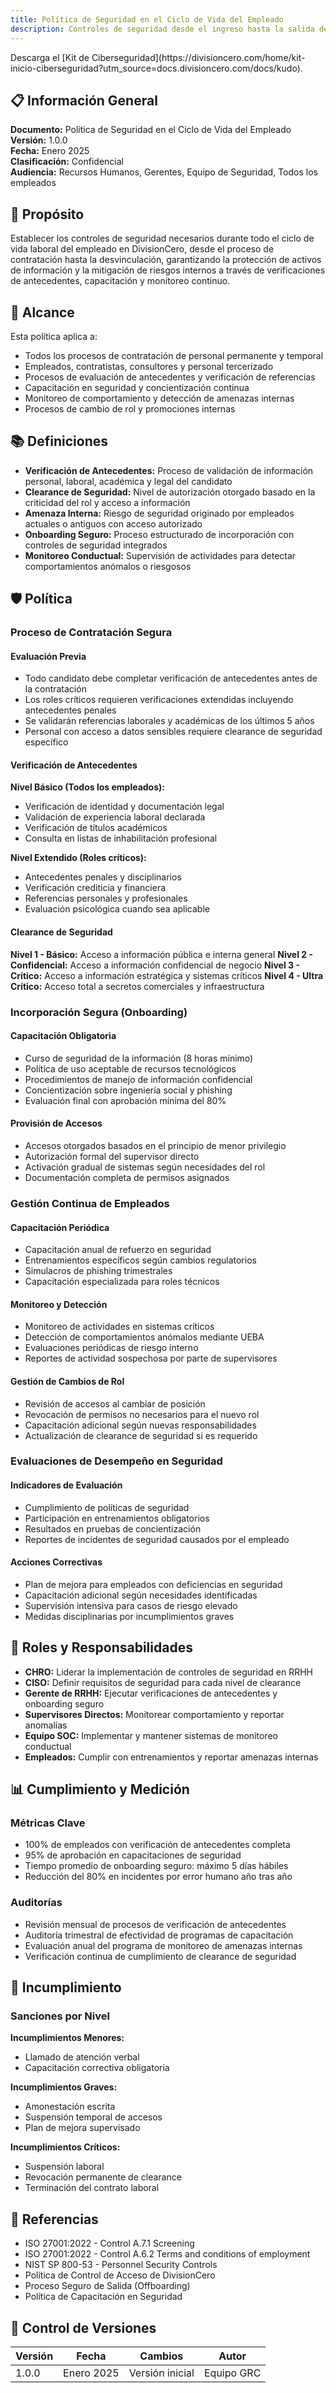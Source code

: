 ```yaml
---
title: Política de Seguridad en el Ciclo de Vida del Empleado
description: Controles de seguridad desde el ingreso hasta la salida del colaborador.
---
```


<Callout title="Quieres aprender más?">
  Descarga el [Kit de Ciberseguridad](https://divisioncero.com/home/kit-inicio-ciberseguridad?utm_source=docs.divisioncero.com/docs/kudo).
</Callout>

## 📋 Información General

**Documento:** Política de Seguridad en el Ciclo de Vida del Empleado  
**Versión:** 1.0.0  
**Fecha:** Enero 2025  
**Clasificación:** Confidencial  
**Audiencia:** Recursos Humanos, Gerentes, Equipo de Seguridad, Todos los empleados

## 🎯 Propósito

Establecer los controles de seguridad necesarios durante todo el ciclo de vida laboral del empleado en DivisionCero, desde el proceso de contratación hasta la desvinculación, garantizando la protección de activos de información y la mitigación de riesgos internos a través de verificaciones de antecedentes, capacitación y monitoreo continuo.

## 🏢 Alcance

Esta política aplica a:
- Todos los procesos de contratación de personal permanente y temporal
- Empleados, contratistas, consultores y personal tercerizado
- Procesos de evaluación de antecedentes y verificación de referencias
- Capacitación en seguridad y concientización continua
- Monitoreo de comportamiento y detección de amenazas internas
- Procesos de cambio de rol y promociones internas

## 📚 Definiciones

- **Verificación de Antecedentes:** Proceso de validación de información personal, laboral, académica y legal del candidato
- **Clearance de Seguridad:** Nivel de autorización otorgado basado en la criticidad del rol y acceso a información
- **Amenaza Interna:** Riesgo de seguridad originado por empleados actuales o antiguos con acceso autorizado
- **Onboarding Seguro:** Proceso estructurado de incorporación con controles de seguridad integrados
- **Monitoreo Conductual:** Supervisión de actividades para detectar comportamientos anómalos o riesgosos

## 🛡️ Política

### Proceso de Contratación Segura

#### Evaluación Previa
- Todo candidato debe completar verificación de antecedentes antes de la contratación
- Los roles críticos requieren verificaciones extendidas incluyendo antecedentes penales
- Se validarán referencias laborales y académicas de los últimos 5 años
- Personal con acceso a datos sensibles requiere clearance de seguridad específico

#### Verificación de Antecedentes
**Nivel Básico (Todos los empleados):**
- Verificación de identidad y documentación legal
- Validación de experiencia laboral declarada
- Verificación de títulos académicos
- Consulta en listas de inhabilitación profesional

**Nivel Extendido (Roles críticos):**
- Antecedentes penales y disciplinarios
- Verificación crediticia y financiera
- Referencias personales y profesionales
- Evaluación psicológica cuando sea aplicable

#### Clearance de Seguridad
**Nivel 1 - Básico:** Acceso a información pública e interna general
**Nivel 2 - Confidencial:** Acceso a información confidencial de negocio
**Nivel 3 - Crítico:** Acceso a información estratégica y sistemas críticos
**Nivel 4 - Ultra Crítico:** Acceso total a secretos comerciales y infraestructura

### Incorporación Segura (Onboarding)

#### Capacitación Obligatoria
- Curso de seguridad de la información (8 horas mínimo)
- Política de uso aceptable de recursos tecnológicos
- Procedimientos de manejo de información confidencial
- Concientización sobre ingeniería social y phishing
- Evaluación final con aprobación mínima del 80%

#### Provisión de Accesos
- Accesos otorgados basados en el principio de menor privilegio
- Autorización formal del supervisor directo
- Activación gradual de sistemas según necesidades del rol
- Documentación completa de permisos asignados

### Gestión Continua de Empleados

#### Capacitación Periódica
- Capacitación anual de refuerzo en seguridad
- Entrenamientos específicos según cambios regulatorios
- Simulacros de phishing trimestrales
- Capacitación especializada para roles técnicos

#### Monitoreo y Detección
- Monitoreo de actividades en sistemas críticos
- Detección de comportamientos anómalos mediante UEBA
- Evaluaciones periódicas de riesgo interno
- Reportes de actividad sospechosa por parte de supervisores

#### Gestión de Cambios de Rol
- Revisión de accesos al cambiar de posición
- Revocación de permisos no necesarios para el nuevo rol
- Capacitación adicional según nuevas responsabilidades
- Actualización de clearance de seguridad si es requerido

### Evaluaciones de Desempeño en Seguridad

#### Indicadores de Evaluación
- Cumplimiento de políticas de seguridad
- Participación en entrenamientos obligatorios
- Resultados en pruebas de concientización
- Reportes de incidentes de seguridad causados por el empleado

#### Acciones Correctivas
- Plan de mejora para empleados con deficiencias en seguridad
- Capacitación adicional según necesidades identificadas
- Supervisión intensiva para casos de riesgo elevado
- Medidas disciplinarias por incumplimientos graves

## 👥 Roles y Responsabilidades

- **CHRO:** Liderar la implementación de controles de seguridad en RRHH
- **CISO:** Definir requisitos de seguridad para cada nivel de clearance
- **Gerente de RRHH:** Ejecutar verificaciones de antecedentes y onboarding seguro
- **Supervisores Directos:** Monitorear comportamiento y reportar anomalías
- **Equipo SOC:** Implementar y mantener sistemas de monitoreo conductual
- **Empleados:** Cumplir con entrenamientos y reportar amenazas internas

## 📊 Cumplimiento y Medición

### Métricas Clave
- 100% de empleados con verificación de antecedentes completa
- 95% de aprobación en capacitaciones de seguridad
- Tiempo promedio de onboarding seguro: máximo 5 días hábiles
- Reducción del 80% en incidentes por error humano año tras año

### Auditorías
- Revisión mensual de procesos de verificación de antecedentes
- Auditoría trimestral de efectividad de programas de capacitación
- Evaluación anual del programa de monitoreo de amenazas internas
- Verificación continua de cumplimiento de clearance de seguridad

## 🚨 Incumplimiento

### Sanciones por Nivel
**Incumplimientos Menores:**
- Llamado de atención verbal
- Capacitación correctiva obligatoria

**Incumplimientos Graves:**
- Amonestación escrita
- Suspensión temporal de accesos
- Plan de mejora supervisado

**Incumplimientos Críticos:**
- Suspensión laboral
- Revocación permanente de clearance
- Terminación del contrato laboral

## 📖 Referencias

- ISO 27001:2022 - Control A.7.1 Screening
- ISO 27001:2022 - Control A.6.2 Terms and conditions of employment
- NIST SP 800-53 - Personnel Security Controls
- Política de Control de Acceso de DivisionCero
- Proceso Seguro de Salida (Offboarding)
- Política de Capacitación en Seguridad

## 📝 Control de Versiones

| Versión | Fecha | Cambios | Autor |
|---------|-------|---------|-------|
| 1.0.0 | Enero 2025 | Versión inicial | Equipo GRC |


